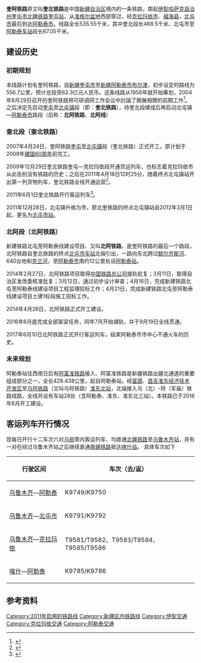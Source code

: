 {{Infobox rail system-route
|rail_name=奎阿铁路
|name_bgcolor=
|banner_color=blue
|sec_banner_color=
|third_banner_color=
|logo_filename=
|image_width=
|logo_bgcolor=
|logo_note=
|system_map=
|mapimage_width=
|map_bgcolor=
|locale={{CHN}}[[新疆|新疆]]
|service_type=[[客运|客运]]、[[货运|货运]]
|begin_operation=2011年4月18日
|end_operation=
|system_length=468.5公里
|length_in_operation=
|total_length=
|line_title=线路
|lines= [[单线铁路|单线铁路]]
|stations= 22
|route_title=线路
|main_route=
|secondary_route=
|branch_route=
|standard=II级
|main_stations= [[奎屯站|奎屯站]]、[[克拉玛依站|克拉玛依站]]、[[福海站|福海站]]、[[北屯市站|北屯市站]]、[[阿勒泰站|阿勒泰站]]
|ridership=
|fleet_size=
|max_speed=
|track_gauge={{RailGauge|sg}}
|min_radius= 2800m，预留提速条件<ref name="TechDetail" >{{cite web | url=http://zb.cbi360.com/tb/415891.html | title=新建奎北铁路甲供物资红外线轴温探测系统配套设备招标 | publisher=CBI建设信息网 | date=2010-08-19 | accessdate=2011-06-05 | archive-url=https://web.archive.org/web/20160304093208/http://zb.cbi360.com/tb/415891.html | archive-date=2016-03-04 | dead-url=yes }}</ref>
|max_grade= 6‰<ref name="TechDetail" />
|block_signal= 自动站间闭塞<ref name="TechDetail" />
|depot= 
|operator= 
|franchise= 
|route_map={{bs-map|inline=1|map=
CONTg~~ ~~ ~~{{RoutemapRoute|Licon=u|[[北疆铁路|北疆铁路]]往[[乌鲁木齐南站|乌鲁木齐站]]方向}}
BHF~~ ~~[[奎屯站|奎屯站]]
\ABZgl\CONTfq~~ ~~ ~~{{RoutemapRoute|Licon=r|[[北疆铁路|北疆铁路]]往[[阿拉山口站|阿拉山口站]]方向}}
BST~~ ~~[[奎屯河站|奎屯河站]]
BST~~ ~~[[袁家庄站|袁家庄站]]
BST~~ ~~[[奎屯北站|奎屯北站]]
BST~~ ~~[[红旗镇站|红旗镇站]]
BST~~ ~~[[五五新镇站|五五新镇站]]
BST~~ ~~[[车峰镇站|车峰镇站]]
BST~~ ~~[[红山咀站|红山咀站]]
BHF~~ ~~[[克拉玛依站|克拉玛依站]]
BST~~ ~~[[克拉玛依北站|克拉玛依北站]]
BST~~ ~~[[白碱滩站|白碱滩站]]
BST~~ ~~[[黄羊泉站|黄羊泉站]]
eBST~~ ~~[[百口泉站|百口泉站]]~~预留
\eABZgl\exCONTfq~~ ~~ ~~{{RoutemapRoute|Licon=r|[[克塔铁路|克塔铁路]]往[[塔城市|塔城]]方向}}
BST~~ ~~[[玛纳斯湖站|玛纳斯湖站]]
BST~~ ~~[[阿日德塞站|阿日德塞站]]
BST~~ ~~[[阿拉德站|阿拉德站]]
HST~~ ~~[[和什托洛盖站|和什托洛盖站]]
BST~~ ~~[[巴音达拉站|巴音达拉站]]
BST~~ ~~[[库仑铁布克站|库仑铁布克站]]
BST~~ ~~[[克什克站|克什克站]]
BST~~ ~~[[布提阔腊站|布提阔腊站]]
HST~~ ~~[[福海站|福海站]]
BHF~~ ~~[[北屯市站|北屯市站]]
BST~~ ~~[[巴里巴盖站|巴里巴盖站]]
KHSTxe~~ ~~[[阿勒泰站|阿勒泰站]]
exCONTf~~ ~~ ~~{{RoutemapRoute|Licon=d|[[阿富准铁路|阿富准铁路]]往[[富蕴站|富蕴]]、[[准东站|准东]]方向}}}}
}}
'''奎阿铁路'''原又叫'''奎北铁路'''是中国[[新疆自治区|新疆自治区]]境内的一条铁路，南起[[伊犁哈萨克自治州|伊犁哈萨克自治州]][[奎屯市|奎屯市]][[北疆铁路|北疆铁路]][[奎屯站|奎屯站]]，从[[准格尔盆地|准格尔盆地]]西部穿过，经[[克拉玛依市|克拉玛依市]]、[[福海县|福海县]]，[[北屯市|北屯市]]最后到达[[阿勒泰市|阿勒泰市]]。线路全长535.55千米，其中奎北段长468.5千米、北屯市至[[阿勒泰站|阿勒泰车站]]段长67.05千米。

==建设历史==
=== 初期规划 ===
本线路计划名奎阿铁路，自[[新疆|新疆]][[奎屯市|奎屯市]]至[[新疆|新疆]][[阿勒泰市|阿勒泰市]][[布尔津|布尔津]]，初步设定的路线为556.7公里，预计总投资62.3亿元人民币。这条线路从1956年就开始筹划，2004年8月29日召开的奎阿铁路预可研调研工作会议中討論了開展相關的前期工作<ref>{{cite web| url=http://www.gcxm.com.cn/info0.php?id=30245| title=奎阿铁路前期工作正式启动| publisher=中国工程项目网| date=2004-09-02| accessdate=2011-06-16}}{{dead link|date=2017年12月 |bot=InternetArchiveBot |fix-attempted=yes }}</ref>。
之后决定先启动[[奎屯|奎屯]]至[[北屯镇|北屯镇]]段（即：'''奎北铁路'''），待奎北段建成后再启动北屯镇—[[阿勒泰市|阿勒泰市]]路段（后称：'''北阿铁路'''、'''北阿线'''）
=== 奎北段（奎北铁路） ===
2007年4月24日，奎阿铁路[[奎屯|奎屯]]至[[北屯镇|北屯镇]]段（奎北铁路）正式开工。原计划于2009年[[首都各界庆祝中华人民共和国成立60周年大会|建国60周年]]前完工。

2009年12月29日奎北铁路奎屯—克拉玛依段开通货运列车、也标志着克拉玛依市从此告别没有铁路的历史；之后在2011年4月18日12时25分，随着终点北屯镇站开出第一列货物列车，奎北铁路全线开通运营<ref>{{cite web | url=http://www.xj.xinhuanet.com/2009-12/30/content_18638227.htm | title=新疆奎北铁路开通运营　北疆三地结束没有铁路历史 | publisher=新华网 | date=2009-12-30 | accessdate=2011-06-05 | language=zh-cn | deadurl=yes | archiveurl=https://web.archive.org/web/20160304131226/http://www.xj.xinhuanet.com/2009-12/30/content_18638227.htm | archivedate=2016-03-04 }}</ref>。

2011年6月1日奎北铁路开行客运列车<ref name="Renmin2011">{{cite web | url=http://society.people.com.cn/GB/41158/14801662.html | title=新疆奎北铁路今日正式开行客车 | publisher=人民网 | date=2011-06-01 | accessdate=2011-06-05 | language=zh-cn | archive-url=https://web.archive.org/web/20140221190042/http://society.people.com.cn/GB/41158/14801662.html | archive-date=2014-02-21 | dead-url=yes }}</ref>。

2011年12月28日，北屯镇升格为市，原北奎铁路的终点北屯镇站自2012年3月1日起，更名为[[北屯市站|北屯市站]]。
=== 北阿段（北阿铁路） ===
新建铁路北屯至阿勒泰线建设项目、又叫'''北阿铁路'''，是奎阿铁路的最后一个路段，北阿铁路自奎北铁路的终点[[北屯市站|北屯市车站]]北端引出，一路向东北跨过[[额尔齐斯河|额尔齐斯河]]、640台地和[[克兰河|克兰河]]，至[[阿勒泰市|阿勒泰市]]南约12公里处设[[阿勒泰站|阿勒泰站]]。

2014年2月27日，北阿铁路项目取得[[中国铁路总公司|中国铁路总公司]]接轨批复；3月11日，取得自治区发改委核准批复；3月12日，通过初步设计审查；4月16日，完成新建铁路北屯至阿勒泰线建设项目工程监理招标工作；4月21日，完成新建铁路北屯至阿勒泰线建设项目土建1标段施工招标工作。

2014年4月26日，北阿铁路正式开工建设。

2016年6月底完成全部架梁任务，同年7月开始铺轨，并于9月19日全线贯通。

2017年6月10日北阿铁路正式开行客运列车，结束阿勒泰市市中心不通火车的历史。
=== 未来规划 ===
阿勒泰站往西南日后有[[阿富准铁路|阿富准铁路]]接入、阿富准铁路是新疆铁路出疆北通道的重要组成部分之一，全长428.438公里，起自阿勒泰站，经[[富蕴|富蕴]]、[[昌吉回族自治州|昌吉]][[准东经济技术开发区|准东经济技术开发区]]至[[乌将铁路|乌将铁路]]（又叫乌将铁路）[[准东北站|准东北站]]，北端接入乌（北）-将（军庙）铁路线路，全线共设有车站28处（含阿勒泰、准东、准东北三站）。本铁路已于2016年8月开工建设。

==客运列车开行情况==
现每日开行十二车次六对[[乌局|乌局]]管内客运列车、均直通[[北疆铁路|北疆铁路]]至[[乌鲁木齐站|乌鲁木齐站]]，并有一对在经过乌鲁木齐站之后继续直通[[南疆铁路|南疆铁路]]抵达[[喀什站|喀什站]]。
具体车次如下
{| class="wikitable"
|-
!行驶区间!! 车次（去/返）
|-
| [[乌鲁木齐站|乌鲁木齐]]—[[阿勒泰站|阿勒泰]] || K9749/K9750
|-
| [[乌鲁木齐站|乌鲁木齐]]—[[北屯市站|北屯市]]|| K9791/K9792
|-
| [[乌鲁木齐站|乌鲁木齐]]—[[克拉玛依站|克拉玛依]] || T9581/T9582、T9583/T9584、T9585/T9586
|-
|[[喀什站|喀什]]—[[阿勒泰站|阿勒泰]]||K9785/K9786
|}
== 参考资料 ==
{{reflist}}

{{奎北铁路|nocat}}
{{中国铁路}}
[[Category:2011年启用的铁路线|Category:2011年启用的铁路线]]
[[Category:新疆区内铁路线|Category:新疆区内铁路线]]
[[Category:伊犁交通|Category:伊犁交通]]
[[Category:克拉玛依交通|Category:克拉玛依交通]]
[[Category:阿勒泰交通|Category:阿勒泰交通]]